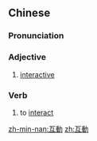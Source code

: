 {{also|互动}}
==Chinese==
{{zh-forms|s=互动}}

===Pronunciation===
{{zh-pron
|m=hùdòng
|c=wu6 dung6
|mn=hō͘-tōng
|cat=a
}}

===Adjective===
{{zh-adj}}

# [[interactive]]

===Verb===
{{zh-verb}}

# to [[interact]]

[[zh-min-nan:互動]]
[[zh:互動]]
